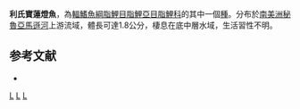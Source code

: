 {{Speciesbox 
| taxon = Cheirodon luelingi
| status = DD
| status_system = IUCN3.1
| authority =  [[Géry|Géry]], 1964
| synonyms = 
}}
'''利氏寶蓮燈魚'''，為[[輻鰭魚綱|輻鰭魚綱]][[脂鯉目|脂鯉目]][[脂鯉亞目|脂鯉亞目]][[脂鯉科|脂鯉科]]的其中一個[[種|種]]。分布於[[南美洲|南美洲]][[秘魯|秘魯]][[亞馬遜河|亞馬遜河]]上游流域，體長可達1.8公分，棲息在底中層水域，生活習性不明。

==参考文献==
{{refbegin}}
*{{FishBase_species|genus=Cheirodon|species=luelingi|year=2014|month=1}}
{{refend}}

{{Taxonbar|from=Q5531200}}

[[Category:IUCN红色名录数据缺乏物种|L]]
[[Category:寶蓮燈魚屬|L]]
[[Category:1964年描述的鱼类|L]]


{{魚類小作品}}